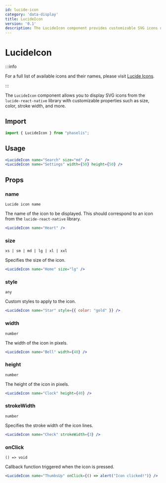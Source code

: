 ```yaml
---
id: lucide-icon
category: 'data-display'
title: LucideIcon
version: '0.1'
description: The LucideIcon component provides customizable SVG icons using the lucide-react-native library.
---
```


# LucideIcon

:::info

For a full list of available icons and their names, please visit [Lucide Icons](https://lucide.dev/icons/).

:::

The `LucideIcon` component allows you to display SVG icons from the `lucide-react-native` library with customizable properties such as size, color, stroke width, and more.

## Import

```js
import { LucideIcon } from "phaselis";
```

## Usage

```jsx
<LucideIcon name="Search" size="md" />
<LucideIcon name="Settings" width={50} height={50} />
```

## Props

### name
`Lucide icon name`

The name of the icon to be displayed. This should correspond to an icon from the `lucide-react-native` library.


```jsx
<LucideIcon name="Heart" />
```

### size
` xs | sm | md | lg | xl | xxl `

Specifies the size of the icon.

```jsx
<LucideIcon name="Home" size="lg" />
```

### style
`any`

Custom styles to apply to the icon.


```jsx
<LucideIcon name="Star" style={{ color: "gold" }} />
```

### width
`number`

The width of the icon in pixels.


```jsx
<LucideIcon name="Bell" width={40} />
```

### height
`number`

The height of the icon in pixels.


```jsx
<LucideIcon name="Clock" height={40} />
```

### strokeWidth
`number`

Specifies the stroke width of the icon lines.


```jsx
<LucideIcon name="Check" strokeWidth={3} />
```

### onClick
`() => void`

Callback function triggered when the icon is pressed.


```jsx
<LucideIcon name="ThumbsUp" onClick={() => alert("Icon clicked!")} />
```
